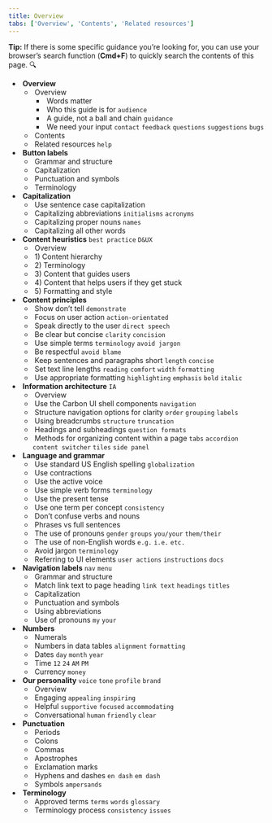 ```yaml
---
title: Overview
tabs: ['Overview', 'Contents', 'Related resources']
---
```



<InlineNotification>
<strong>Tip:</strong> If there is some specific guidance you’re looking for, you can use your browser’s 
search function (<strong>Cmd+F</strong>) to quickly search the contents of this page. 🔍
</InlineNotification>

- &nbsp;<Link to="/content/overview/overview">**Overview**</Link>
  - &nbsp;<Link to="/content/overview/overview">Overview</Link>
    - &nbsp;<Link to="/content/overview/overview/#words-matter">Words matter</Link>
    - &nbsp;<Link to="/content/overview/overview/#who-this-guide-is-for">Who this guide is for</Link> `audience`
    - &nbsp;<Link to="/content/overview/overview/#a-guide-not-a-ball-and-chain">A guide, not a ball and chain</Link> `guidance`
    - &nbsp;<Link to="/content/overview/overview/#we-need-your-input">We need your input</Link> `contact` `feedback` `questions` `suggestions` `bugs`
  - &nbsp;<Link to="/content/overview/contents">Contents</Link>
  - &nbsp;<Link to="/content/overview/related-resources">Related resources</Link> `help`
- &nbsp;<Link to="/content/button-labels">**Button labels**</Link>
  - &nbsp;<Link to="/content/button-labels#grammar-and-structure">Grammar and structure</Link>
  - &nbsp;<Link to="/content/button-labels#capitalization">Capitalization</Link>
  - &nbsp;<Link to="/content/button-labels#punctuation-and-symbols">Punctuation and symbols</Link>
  - &nbsp;<Link to="/content/button-labels#terminology">Terminology</Link>
- &nbsp;<Link to="/content/capitalization">**Capitalization**</Link>
  - &nbsp;<Link to="/content/capitalization#use-sentence-case-capitalization">Use sentence case capitalization</Link>
  - &nbsp;<Link to="/content/capitalization#capitalizing-abbreviations">Capitalizing abbreviations</Link> `initialisms` `acronyms`
  - &nbsp;<Link to="/content/capitalization#capitalizing-proper-nouns">Capitalizing proper nouns</Link> `names`
  - &nbsp;<Link to="/content/capitalization#capitalizing-all-other-words">Capitalizing all other words</Link>
- &nbsp;<Link to="/content/content-heuristics">**Content heuristics**</Link> `best practice` `D&UX`
  - &nbsp;<Link to="/content/content-heuristics#overview">Overview</Link>
  - &nbsp;<Link to="/content/content-heuristics#1)-content-hierarchy">1) Content hierarchy</Link>
  - &nbsp;<Link to="/content/content-heuristics#2)-terminology">2) Terminology</Link>
  - &nbsp;<Link to="/content/content-heuristics#3)-content-that-guides-users">3) Content that guides users</Link>
  - &nbsp;<Link to="/content/content-heuristics#4)-content-that-helps-users-if-they-get-stuck">4) Content that helps users if they get stuck</Link>
  - &nbsp;<Link to="/content/content-heuristics#5)-formatting-and-style">5) Formatting and style</Link>
- &nbsp;<Link to="/content/content-principles">**Content principles**</Link>
  - &nbsp;<Link to="/content/content-principles#show-don't-tell">Show don’t tell</Link> `demonstrate`
  - &nbsp;<Link to="/content/content-principles#focus-on-user-action">Focus on user action</Link> `action-orientated`
  - &nbsp;<Link to="/content/content-principles#speak-directly-to-the-user">Speak directly to the user</Link> `direct speech`
  - &nbsp;<Link to="/content/content-principles#be-clear-but-concise">Be clear but concise</Link> `clarity` `concision`
  - &nbsp;<Link to="/content/content-principles#use-simple-terms">Use simple terms</Link> `terminology` `avoid jargon`
  - &nbsp;<Link to="/content/content-principles#be-respectful">Be respectful</Link> `avoid blame`
  - &nbsp;<Link to="/content/content-principles#keep-sentences-and-paragraphs-short">Keep sentences and paragraphs short</Link> `length` `concise`
  - &nbsp;<Link to="/content/content-principles#set-text-line-lengths">Set text line lengths</Link> `reading` `comfort` `width` `formatting`
  - &nbsp;<Link to="/content/content-principles#use-appropriate-formatting">Use appropriate formatting</Link> `highlighting` `emphasis` `bold` `italic`
- &nbsp;<Link to="/content/ia">**Information architecture**</Link> `IA`
  - &nbsp;<Link to="/content/ia#overview">Overview</Link>
  - &nbsp;<Link to="/content/ia#use-the-carbon-ui-shell-components">Use the Carbon UI shell components</Link> `navigation`
  - &nbsp;<Link to="/content/ia#structure-navigation-options-for-clarity">Structure navigation options for clarity</Link> `order` `grouping` `labels`
  - &nbsp;<Link to="/content/ia#using-breadcrumbs">Using breadcrumbs</Link> `structure` `truncation`
  - &nbsp;<Link to="/content/ia#headings-and-subheadings">Headings and subheadings</Link> `question formats`
  - &nbsp;<Link to="/content/ia#methods-for-organizing-content-within-a-page">Methods for organizing content within a page</Link> `tabs` `accordion` `content switcher` `tiles` `side panel`
- &nbsp;<Link to="/content/language-and-grammar">**Language and grammar**</Link>
  - &nbsp;<Link to="/content/language-and-grammar#use-standard-us-english-spelling">Use standard US English spelling</Link> `globalization`
  - &nbsp;<Link to="/content/language-and-grammar#use-contractions">Use contractions</Link>
  - &nbsp;<Link to="/content/language-and-grammar#use-the-active-voice">Use the active voice</Link>
  - &nbsp;<Link to="/content/language-and-grammar#use-simple-verb-forms">Use simple verb forms</Link> `terminology`
  - &nbsp;<Link to="/content/language-and-grammar#use-the-present-tense">Use the present tense</Link>
  - &nbsp;<Link to="/content/language-and-grammar#use-one-term-per-concept">Use one term per concept</Link> `consistency`
  - &nbsp;<Link to="/content/language-and-grammar#don't-confuse-verbs-and-nouns">Don’t confuse verbs and nouns</Link>
  - &nbsp;<Link to="/content/language-and-grammar#phrases-vs-full-sentences">Phrases vs full sentences</Link>
  - &nbsp;<Link to="/content/language-and-grammar#the-use-of-pronouns">The use of pronouns</Link> `gender` `groups` `you/your` `them/their`
  - &nbsp;<Link to="/content/language-and-grammar#the-use-of-non-english-words">The use of non-English words</Link> `e.g.` `i.e.` `etc.`
  - &nbsp;<Link to="/content/language-and-grammar#avoid-jargon">Avoid jargon</Link> `terminology`
  - &nbsp;<Link to="/content/language-and-grammar#referring-to-ui-elements">Referring to UI elements</Link> `user actions` `instructions` `docs`
- &nbsp;<Link to="/content/navigation-labels">**Navigation labels**</Link> `nav` `menu`
  - &nbsp;<Link to="/content/navigation-labels#grammar-and-structure">Grammar and structure</Link>
  - &nbsp;<Link to="/content/navigation-labels#match-link-text-to-page-heading">Match link text to page heading</Link> `link text` `headings` `titles`
  - &nbsp;<Link to="/content/navigation-labels#capitalization">Capitalization</Link>
  - &nbsp;<Link to="/content/navigation-labels#punctuation-and-symbols">Punctuation and symbols</Link>
  - &nbsp;<Link to="/content/navigation-labels#using-abbreviations">Using abbreviations</Link>
  - &nbsp;<Link to="/content/navigation-labels#use-of-pronouns">Use of pronouns</Link> `my` `your`
- &nbsp;<Link to="/content/numbers">**Numbers**</Link>
  - &nbsp;<Link to="/content/numbers#numerals">Numerals</Link>
  - &nbsp;<Link to="/content/numbers#numbers-in-data-tables">Numbers in data tables</Link> `alignment` `formatting`
  - &nbsp;<Link to="/content/numbers#dates">Dates</Link> `day` `month` `year`
  - &nbsp;<Link to="/content/numbers#time">Time</Link> `12` `24` `AM` `PM`
  - &nbsp;<Link to="/content/numbers#currency">Currency</Link> `money`
- &nbsp;<Link to="/content/our-personality">**Our personality**</Link> `voice` `tone` `profile` `brand`
  - &nbsp;<Link to="/content/our-personality#overview">Overview</Link>
  - &nbsp;<Link to="/content/our-personality#engaging">Engaging</Link> `appealing` `inspiring`
  - &nbsp;<Link to="/content/our-personality#helpful">Helpful</Link> `supportive` `focused` `accommodating`
  - &nbsp;<Link to="/content/our-personality#conversational">Conversational</Link> `human` `friendly` `clear`
- &nbsp;<Link to="/content/punctuation">**Punctuation**</Link>
  - &nbsp;<Link to="/content/punctuation#periods">Periods</Link>
  - &nbsp;<Link to="/content/punctuation#colons">Colons</Link>
  - &nbsp;<Link to="/content/punctuation#commas">Commas</Link>
  - &nbsp;<Link to="/content/punctuation#apostrophes">Apostrophes</Link>
  - &nbsp;<Link to="/content/punctuation#exclamation-marks">Exclamation marks</Link>
  - &nbsp;<Link to="/content/punctuation#hyphens-and-dashes">Hyphens and dashes</Link> `en dash` `em dash`
  - &nbsp;<Link to="/content/punctuation#symbols">Symbols</Link> `ampersands`
- &nbsp;<Link to="/content/terminology/approved-terms">**Terminology**</Link>
  - &nbsp;<Link to="/content/terminology/approved-terms">Approved terms</Link> `terms` `words` `glossary`
  - &nbsp;<Link to="/content/terminology/terminology-process">Terminology process</Link> `consistency` `issues`
